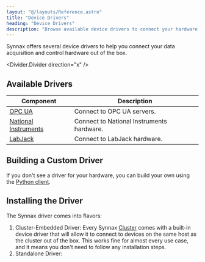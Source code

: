 ```yaml
---
layout: "@/layouts/Reference.astro"
title: "Device Drivers"
heading: "Device Drivers"
description: "Browse available device drivers to connect your hardware."
---
```



Synnax offers several device drivers to help you connect your data acquisition and
control hardware out of the box.

<Divider.Divider direction="x" />

## Available Drivers

| Component                                                        | Description                               |
| ---------------------------------------------------------------- | ----------------------------------------- |
| [OPC UA](/reference/device-drivers/opc-ua/connect-server)        | Connect to OPC UA servers.                |
| [National Instruments](/reference/device-drivers/ni/get-started) | Connect to National Instruments hardware. |
| [LabJack](/reference/device-drivers/labjack/get-started)         | Connect to LabJack hardware.              |

## Building a Custom Driver

If you don't see a driver for your hardware, you can build your own using the [Python
client](/reference/python-client/device-driver).

## Installing the Driver

The Synnax driver comes into flavors:

1. Cluster-Embedded Driver: Every Synnax [Cluster]() comes with a built-in device driver
   that will allow it to connect to devices on the same host as the cluster out of the box.
   This works fine for almost every use case, and it means you don't need to follow any
   installation steps.
2. Standalone Driver:
